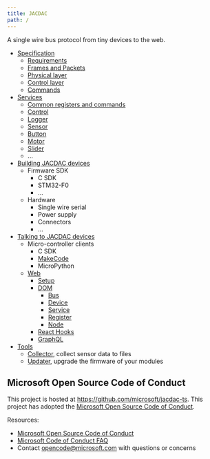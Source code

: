 ```yaml
---
title: JACDAC
path: /
---
```


A single wire bus protocol from tiny devices to the web.

<DeviceList />

* [Specification](/spec/)
    * [Requirements](/spec/requirements)
    * [Frames and Packets](/spec/frames-and-packets)
    * [Physical layer](/spec/physical-layer)
    * [Control layer](/spec/control-layer)
    * [Commands](/spec/commands)
* [Services](/services)
    * [Common registers and commands](/services/_base)
    * [Control](/services/control)
    * [Logger](/services/logger)
    * [Sensor](/services/_sensor)
    * [Button](/services/button)
    * [Motor](/services/motor)
    * [Slider](/services/slider)
    * ...
* [Building JACDAC devices](/servers)
    * Firmware SDK
        * C SDK
        * STM32-F0
        * ...
    * Hardware
        * Single wire serial
        * Power supply
        * Connectors
        * ...
* [Talking to JACDAC devices](/clients)
    * Micro-controller clients
        * C SDK
        * [MakeCode](/clients/hardware/makecode)
        * MicroPython
    * [Web](/clients/web)
        * [Setup](/clients/web/setup)
        * [DOM](/clients/web/dom)
            * [Bus](/clients/web/dom/bus)
            * [Device](/clients/web/dom/device)
            * [Service](/clients/web/dom/service)
            * [Register](/clients/web/dom/register)
            * [Node](/clients/web/dom/node)
        * [React Hooks](/clients/web/react)
        * [GraphQL](/clients/web/graphql)
* [Tools](/tools)
    * [Collector](/tools/collector), collect sensor data to files
    * [Updater](/tools/updater), upgrade the firmware of your modules

## Microsoft Open Source Code of Conduct

This project is hosted at https://github.com/microsoft/jacdac-ts. This project has adopted the [Microsoft Open Source Code of Conduct](https://opensource.microsoft.com/codeofconduct/).

Resources:

- [Microsoft Open Source Code of Conduct](https://opensource.microsoft.com/codeofconduct/)
- [Microsoft Code of Conduct FAQ](https://opensource.microsoft.com/codeofconduct/faq/)
- Contact [opencode@microsoft.com](mailto:opencode@microsoft.com) with questions or concerns
